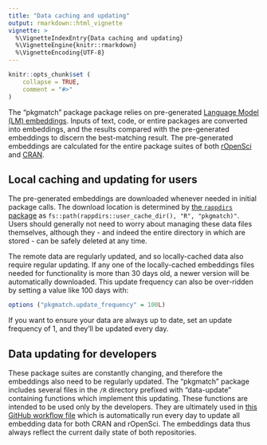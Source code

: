 ```yaml
---
title: "Data caching and updating"
output: rmarkdown::html_vignette
vignette: >
  %\VignetteIndexEntry{Data caching and updating}
  %\VignetteEngine{knitr::rmarkdown}
  %\VignetteEncoding{UTF-8}
---
```


```r
knitr::opts_chunk$set (
    collapse = TRUE,
    comment = "#>"
)
```

The "pkgmatch" package package relies on pre-generated [Language Model (LM)
embeddings](https://en.wikipedia.org/wiki/Word_embedding). Inputs of text,
code, or entire packages are converted into embeddings, and the results
compared with the pre-generated embeddings to discern the best-matching result.
The pre-generated embeddings are calculated for the entire package suites of
both [rOpenSci](https://ropensci.org/packages) and
[CRAN](https://cran.r-project.org).

## Local caching and updating for users

The pre-generated embeddings are downloaded whenever needed in initial package
calls. The download location is determined by [the `rappdirs`
package](https://rappdirs.r-lib.org/) as `fs::path(rappdirs::user_cache_dir(),
"R", "pkgmatch)"`. Users should generally not need to worry about managing these
data files themselves, although they - and indeed the entire directory in which
are stored - can be safely deleted at any time.

The remote data are regularly updated, and so locally-cached data also require
regular updating. If any one of the locally-cached embeddings files needed for
functionality is more than 30 days old, a newer version will be automatically
downloaded. This update frequency can also be over-ridden by setting a value
like 100 days with:
```r
options ("pkgmatch.update_frequency" = 100L)
```
If you want to ensure your data are always up to date, set an update frequency
of 1, and they'll be updated every day.

## Data updating for developers

These package suites are constantly changing, and therefore the embeddings also
need to be regularly updated. The "pkgmatch" package includes several files in
the `/R` directory prefixed with "data-update" containing functions which
implement this updating. These functions are intended to be used only by the
developers. They are ultimately used in [this GitHub workflow
file](https://github.com/ropensci-review-tools/pkgmatch/blob/main/.github/workflows/update.yaml)
which is automatically run every day to update all embedding data for both CRAN
and rOpenSci. The embeddings data thus always reflect the current daily state
of both repositories.
